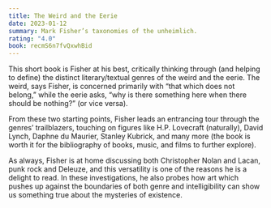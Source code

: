 ```yaml
---
title: The Weird and the Eerie
date: 2023-01-12
summary: Mark Fisher’s taxonomies of the unheimlich.
rating: "4.0"
book: recmS6n7fvQxwhBid
---
```



<FeaturedBook id="recmS6n7fvQxwhBid" loading="eager" />

This short book is Fisher at his best, critically thinking through (and helping to define) the distinct literary/textual genres of the weird and the eerie. The weird, says Fisher, is concerned primarily with “that which does not belong,” while the eerie asks, “why is there something here when there should be nothing?” (or vice versa).

From these two starting points, Fisher leads an entrancing tour through the genres’ trailblazers, touching on figures like H.P. Lovecraft (naturally), David Lynch, Daphne du Maurier, Stanley Kubrick, and many more (the book is worth it for the bibliography of books, music, and films to further explore).

As always, Fisher is at home discussing both Christopher Nolan and Lacan, punk rock and Deleuze, and this versatility is one of the reasons he is a delight to read. In these investigations, he also probes how art which pushes up against the boundaries of both genre and intelligibility can show us something true about the mysteries of existence.
